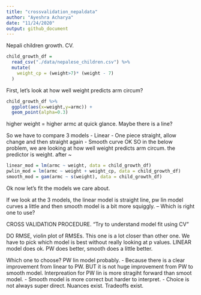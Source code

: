 ```yaml
---
title: "crossvalidation_nepaldata"
author: "Ayeshra Acharya"
date: "11/24/2020"
output: github_document
---
```

Nepali children growth. CV. 

```r
child_growth_df = 
  read_csv("./data/nepalese_children.csv") %>%
  mutate(
    weight_cp = (weight>7)* (weight - 7)
  )
```
First, let's look at how well weight predicts arm circum? 
```r
child_growth_df %>%
  ggplot(aes(x=weight,y=armc)) +
  geom_point(alpha=0.3)
```
higher weight = higher armc at quick glance. 
Maybe there is a line? 

So we have to compare 3 models
- Linear
- One piece straight, allow change and then straight again 
- Smooth curve 
OK SO in the below problem, we are looking at how well weight predicts arm circum. 
the predictor is weight. after ~
```r
linear_mod = lm(armc ~ weight, data = child_growth_df)
pwlin_mod = lm(armc ~ weight + weight_cp, data = child_growth_df)
smooth_mod = gam(armc ~ s(weight), data = child_growth_df)
```

Ok now let's fit the models we care about. 

If we look at the 3 models, the linear model is straight line, pw lin model curves a little and then smooth model is a bit more squiggly. 
-- Which is right one to use?

CROSS VALIDATION PROCEDURE. 
"Try to understand model fit using CV" 

DO RMSE, violin plot of RMSEs. 
This one is a lot closer than other one. We have to pick which model is best without really looking at p values. 
LINEAR model does ok. PW does better, smooth does a little better.

Which one to choose? PW lin model probably. 
- Because there is a clear improvement from linear to PW. BUT it is not huge improvement from PW to smooth model. Interpreation for PW lin is more stragiht forward than smoot model. 
- Smooth model is more correct but harder to interpret. 
- Choice is not always super direct. Nuances exist. Tradeoffs exist. 
